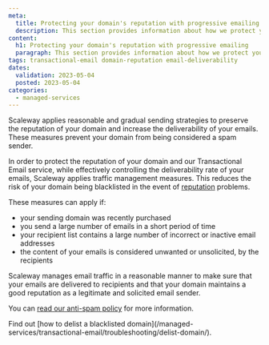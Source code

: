 ```yaml
---
meta:
  title: Protecting your domain's reputation with progressive emailing
  description: This section provides information about how we protect your domain's reputation with progressive emailing
content:
  h1: Protecting your domain's reputation with progressive emailing
  paragraph: This section provides information about how we protect your domain's reputation with progressive emailing
tags: transactional-email domain-reputation email-deliverability
dates:
  validation: 2023-05-04
  posted: 2023-05-04
categories:
  - managed-services
---
```


Scaleway applies reasonable and gradual sending strategies to preserve the reputation of your domain and increase the deliverability of your emails. These measures prevent your domain from being considered a spam sender.

In order to protect the reputation of your domain and our Transactional Email service, while effectively controlling the deliverability rate of your emails, Scaleway applies traffic management measures. This reduces the risk of your domain being blacklisted in the event of [reputation](/managed-services/transactional-email/concepts/#ip-reputation) problems.

These measures can apply if:

- your sending domain was recently purchased
- you send a large number of emails in a short period of time
- your recipient list contains a large number of incorrect or inactive email addresses
- the content of your emails is considered unwanted or unsolicited, by the recipients

Scaleway manages email traffic in a reasonable manner to make sure that your emails are delivered to recipients and that your domain maintains a good reputation as a legitimate and solicited email sender.

You can [read our anti-spam policy](https://tem.s3.fr-par.scw.cloud/antispam_policy.pdf) for more information.


<Message type="tip">
  Find out [how to delist a blacklisted domain](/managed-services/transactional-email/troubleshooting/delist-domain/).
</Message>